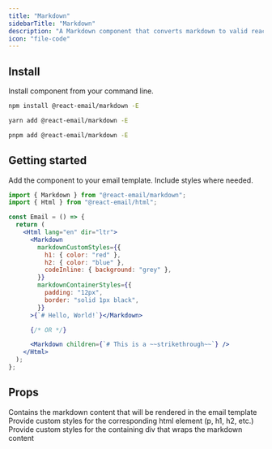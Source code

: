 ```yaml
---
title: "Markdown"
sidebarTitle: "Markdown"
description: "A Markdown component that converts markdown to valid react-email template code"
icon: "file-code"
---
```


## Install

Install component from your command line.

<CodeGroup>

```sh npm
npm install @react-email/markdown -E
```

```sh yarn
yarn add @react-email/markdown -E
```

```sh pnpm
pnpm add @react-email/markdown -E
```

</CodeGroup>

## Getting started

Add the component to your email template. Include styles where needed.

```jsx
import { Markdown } from "@react-email/markdown";
import { Html } from "@react-email/html";

const Email = () => {
  return (
    <Html lang="en" dir="ltr">
      <Markdown
        markdownCustomStyles={{
          h1: { color: "red" },
          h2: { color: "blue" },
          codeInline: { background: "grey" },
        }}
        markdownContainerStyles={{
          padding: "12px",
          border: "solid 1px black",
        }}
      >{`# Hello, World!`}</Markdown>

      {/* OR */}

      <Markdown children={`# This is a ~~strikethrough~~`} />
    </Html>
  );
};
```

## Props

<ResponseField name="children" type="string">
  Contains the markdown content that will be rendered in the email template
</ResponseField>
<ResponseField name="markdownCustomStyles" type="object" default="{}">
  Provide custom styles for the corresponding html element (p, h1, h2, etc.)
</ResponseField>
<ResponseField name="markdownContainerStyles" type="object" default="{}">
  Provide custom styles for the containing div that wraps the markdown content
</ResponseField>

<Snippet file="support.mdx" />
